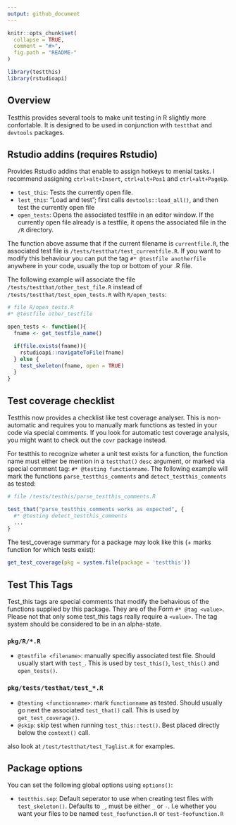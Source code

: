 ```yaml
---
output: github_document
---
```


```r
knitr::opts_chunk$set(
  collapse = TRUE,
  comment = "#>",
  fig.path = "README-"
)

library(testthis)
library(rstudioapi)
```

## Overview

Testthis provides several tools to make unit testing in R slightly more 
confortable. It is designed to be used in conjunction with `testthat` and 
`devtools` packages. 

## Rstudio addins (requires Rstudio)

Provides Rstudio addins that enable to assign hotkeys to menial tasks. I 
recommend assigning `ctrl+alt+Insert`, `ctrl+alt+Pos1` and `ctrl+alt+PageUp`.

* `test_this`: Tests the currently open file.
* `lest_this`: "Load and test"; first calls `devtools::load_all()`, and then 
  test the currently open file
* `open_tests`: Opens the associated testfile in an editor window. If the 
  currently open file already is a testfile, it opens the associated file in
  the `/R` directory.

The function above assume that if the current filename is `currentfile.R`,
the associated test file is `/tests/testthat/test_currentfile.R`. If you want
to modify this behaviour you can put the tag `#* @testfile anotherfile` anywhere
in your code, usually the top or bottom of your .R file.

The following example will associate the file `/tests/testthat/other_test_file.R`
instead of `/tests/testthat/test_open_tests.R` with `R/open_tests`:
```r
# file R/open_tests.R
#* @testfile other_testfile

open_tests <- function(){
  fname <- get_testfile_name()

  if(file.exists(fname)){
    rstudioapi::navigateToFile(fname)
  } else {
    test_skeleton(fname, open = TRUE)
  }
}
```

## Test coverage checklist

Testthis now provides a checklist like test coverage analyser. This is 
non-automatic and requires you to manually mark functions as tested in your 
code via special comments. If you look for automatic test coverage analysis, 
you might want to check out the `covr` package instead.

For testthis to recognize wheter a unit test exists for a function, the function
name must either be mention in a `testthat()` `desc` argument, or marked via
special comment tag: `#* @testing functionname`. The following example will mark
the functions `parse_testthis_comments` and `detect_testthis_comments` as 
tested:

```r
# file /tests/testhis/parse_testthis_comments.R

test_that("parse_testthis_comments works as expected", {
  #* @testing detect_testthis_comments
  ...
}
```

The test_coverage summary for a package may look like this (+ marks function for
which tests exist):

```r
get_test_coverage(pkg = system.file(package = 'testthis'))
```

## Test This Tags

Test_this tags are special comments that modify the behavious of the functions
supplied by this package. They are of the Form `#* @tag <value>`. Please not 
that only some test_this tags really require a `<value>`. The tag system should
be considered to be in an alpha-state.

### `pkg/R/*.R`

* `@testfile <filename>`: manually specifiy associated test file. Should 
  usually start with `test_`. This is used by `test_this()`, `lest_this()` and
  `open_tests()`.

### `pkg/tests/testhat/test_*.R`

* `@testing <functionname>`:  mark `functionname` as tested.
  Should usually go next the associated `test_that()` call. This is used by
  `get_test_coverage()`.
* `@skip`: skip test when running `test_this::test()`. Best placed directly
  below the `context()` call.

also look at `/test/testthat/test_Taglist.R` for examples.


Package options
---------------

You can set the following global options using `options()`:

* `testthis.sep`: Default seperator to use when creating test files with 
  `test_skeleton()`. Defaults to `_`, must be either `_` or `-`. I.e whether
  you want your files to be named `test_foofunction.R` or `test-foofunction.R`
